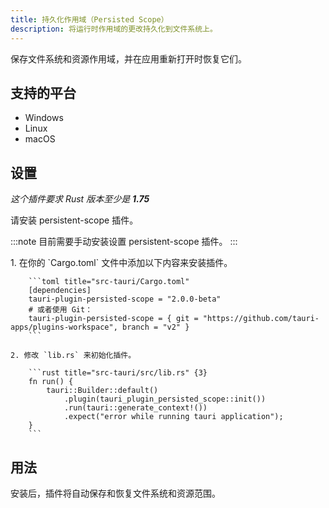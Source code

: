 ```yaml
---
title: 持久化作用域（Persisted Scope）
description: 将运行时作用域的更改持久化到文件系统上。
---
```



<PluginLinks plugin="persisted-scope" showJsLinks={false} />

保存文件系统和资源作用域，并在应用重新打开时恢复它们。

## 支持的平台

- Windows
- Linux
- macOS

## 设置

_这个插件要求 Rust 版本至少是 **1.75**_

请安装 persistent-scope 插件。

:::note
目前需要手动安装设置 persistent-scope 插件。
:::

<Steps>
    1. 在你的 `Cargo.toml` 文件中添加以下内容来安装插件。

        ```toml title="src-tauri/Cargo.toml"
        [dependencies]
        tauri-plugin-persisted-scope = "2.0.0-beta"
        # 或者使用 Git：
        tauri-plugin-persisted-scope = { git = "https://github.com/tauri-apps/plugins-workspace", branch = "v2" }
        ```

    2. 修改 `lib.rs` 来初始化插件。

        ```rust title="src-tauri/src/lib.rs" {3}
        fn run() {
            tauri::Builder::default()
                .plugin(tauri_plugin_persisted_scope::init())
                .run(tauri::generate_context!())
                .expect("error while running tauri application");
        }
        ```

</Steps>

## 用法

安装后，插件将自动保存和恢复文件系统和资源范围。
